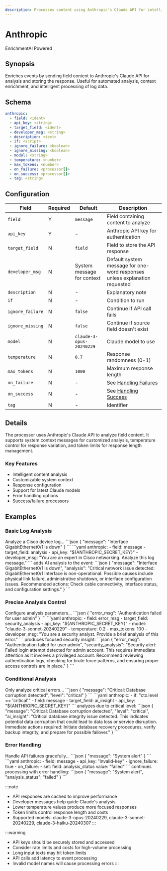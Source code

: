 ```yaml
---
description: Processes content using Anthropic's Claude API for intelligent analysis
---
```


# Anthropic

<span class="theme-doc-version-badge badge badge--primary">Enrichment</span><span class="theme-doc-version-badge badge badge--secondary">AI Powered</span>

## Synopsis

Enriches events by sending field content to Anthropic's Claude API for analysis and storing the response. Useful for automated analysis, context enrichment, and intelligent processing of log data.

## Schema

```yaml {2-5}
anthropic:
  - field: <ident>
  - api_key: <string>
  - target_field: <ident>
  - developer_msg: <string>
  - description: <text>
  - if: <script>
  - ignore_failure: <boolean>
  - ignore_missing: <boolean>
  - model: <string>
  - temperature: <number>
  - max_tokens: <number>
  - on_failure: <processor[]>
  - on_success: <processor[]>
  - tag: <string>
```

## Configuration

|Field|Required|Default|Description|
|---|---|---|---|
|`field`|Y|`message`|Field containing content to analyze|
|`api_key`|Y|-|Anthropic API key for authentication|
|`target_field`|N|`field`|Field to store the API response|
|`developer_msg`|N|System message for context|Default system message for one-word responses unless explanation requested|
|`description`|N|-|Explanatory note|
|`if`|N|-|Condition to run|
|`ignore_failure`|N|`false`|Continue if API call fails|
|`ignore_missing`|N|`false`|Continue if source field doesn't exist|
|`model`|N|`claude-3-opus-20240229`|Claude model to use|
|`temperature`|N|`0.7`|Response randomness (0-1)|
|`max_tokens`|N|`1000`|Maximum response length|
|`on_failure`|N|-|See [Handling Failures](../handling-failures.mdx)|
|`on_success`|N|-|See [Handling Success](../handling-success.mdx)|
|`tag`|N|-|Identifier|

## Details

The processor uses Anthropic's Claude API to analyze field content. It supports system context messages for customized analysis, temperature control for response variation, and token limits for response length management.

### Key Features
- Intelligent content analysis
- Customizable system context
- Response configuration
- Support for latest Claude models
- Error handling options
- Success/failure processors

## Examples

### Basic Log Analysis

<ExampleGrid>
  <CommentCol>
    Analyze a Cisco device log...
  </CommentCol>
  <CodeCol>
    ```json
    {
      "message": "Interface GigabitEthernet0/1 is down"
    }
    ```
    ```yaml
    anthropic:
      - field: message
      - target_field: analysis
      - api_key: "${ANTHROPIC_SECRET_KEY}"
      - developer_msg: "You are an expert in Cisco networking. Analyze this log message."
    ```
  </CodeCol>
  <CommentCol>
    adds AI analysis to the event:
  </CommentCol>
  <CodeCol>
    ```json
    {
      "message": "Interface GigabitEthernet0/1 is down",
      "analysis": "Critical network issue detected: GigabitEthernet0/1 interface is non-operational. Possible causes include physical link failure, administrative shutdown, or interface configuration issues. Recommended actions: Check cable connectivity, interface status, and configuration settings."
    }
    ```
  </CodeCol>
</ExampleGrid>

### Precise Analysis Control

<ExampleGrid>
  <CommentCol>
    Configure analysis parameters...
  </CommentCol>
  <CodeCol>
    ```json
    {
      "error_msg": "Authentication failed for user admin"
    }
    ```
    ```yaml
    anthropic:
      - field: error_msg
      - target_field: security_analysis
      - api_key: "${ANTHROPIC_SECRET_KEY}"
      - model: "claude-3-sonnet-20240229"
      - temperature: 0.2
      - max_tokens: 100
      - developer_msg: "You are a security analyst. Provide a brief analysis of this error."
    ```
  </CodeCol>
  <CommentCol>
    produces focused security insight:
  </CommentCol>
  <CodeCol>
    ```json
    {
      "error_msg": "Authentication failed for user admin",
      "security_analysis": "Security alert: Failed login attempt detected for admin account. This requires immediate attention as it involves a privileged account. Recommend reviewing authentication logs, checking for brute force patterns, and ensuring proper access controls are in place."
    }
    ```
  </CodeCol>
</ExampleGrid>

### Conditional Analysis

<ExampleGrid>
  <CommentCol>
    Only analyze critical errors...
  </CommentCol>
  <CodeCol>
    ```json
    {
      "message": "Critical: Database corruption detected",
      "level": "critical"
    }
    ```
    ```yaml
    anthropic:
      - if: "ctx.level == 'critical'"
      - field: message
      - target_field: ai_insight
      - api_key: "${ANTHROPIC_SECRET_KEY}"
    ```
  </CodeCol>
  <CommentCol>
    analyzes due to critical level:
  </CommentCol>
  <CodeCol>
    ```json
    {
      "message": "Critical: Database corruption detected",
      "level": "critical",
      "ai_insight": "Critical database integrity issue detected. This indicates potential data corruption that could lead to data loss or service disruption. Immediate actions required: Initiate database recovery procedures, verify backup integrity, and prepare for possible failover."
    }
    ```
  </CodeCol>
</ExampleGrid>

### Error Handling

<ExampleGrid>
  <CommentCol>
    Handle API failures gracefully...
  </CommentCol>
  <CodeCol>
    ```json
    {
      "message": "System alert"
    }
    ```
    ```yaml
    anthropic:
      - field: message
      - api_key: "invalid-key"
      - ignore_failure: true
      - on_failure:
          - set:
              field: analysis_status
              value: "failed"
    ```
  </CodeCol>
  <CommentCol>
    continues processing with error handling:
  </CommentCol>
  <CodeCol>
    ```json
    {
      "message": "System alert",
      "analysis_status": "failed"
    }
    ```
  </CodeCol>
</ExampleGrid>

:::note
- API responses are cached to improve performance
- Developer messages help guide Claude's analysis
- Lower temperature values produce more focused responses
- Token limits control response length and costs
- Supported models: claude-3-opus-20240229, claude-3-sonnet-20240229, claude-3-haiku-20240307
:::

:::warning
- API keys should be securely stored and accessed
- Consider rate limits and costs for high-volume processing
- Long input texts may hit token limits
- API calls add latency to event processing
- Invalid model names will cause processing errors
:::